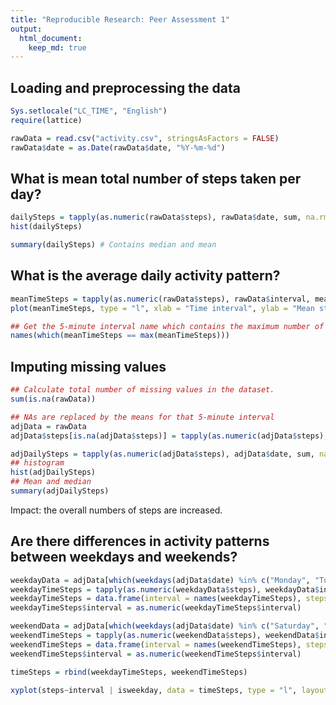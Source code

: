 ```yaml
---
title: "Reproducible Research: Peer Assessment 1"
output: 
  html_document:
    keep_md: true
---
```



## Loading and preprocessing the data
```r
Sys.setlocale("LC_TIME", "English")
require(lattice)

rawData = read.csv("activity.csv", stringsAsFactors = FALSE)
rawData$date = as.Date(rawData$date, "%Y-%m-%d")
```



## What is mean total number of steps taken per day?
```r
dailySteps = tapply(as.numeric(rawData$steps), rawData$date, sum, na.rm = TRUE)
hist(dailySteps)

summary(dailySteps) # Contains median and mean
```



## What is the average daily activity pattern?
```r
meanTimeSteps = tapply(as.numeric(rawData$steps), rawData$interval, mean, na.rm = TRUE)
plot(meanTimeSteps, type = "l", xlab = "Time interval", ylab = "Mean steps")
```

```r
## Get the 5-minute interval name which contains the maximum number of steps.
names(which(meanTimeSteps == max(meanTimeSteps)))
```



## Imputing missing values
```r
## Calculate total number of missing values in the dataset.
sum(is.na(rawData))

## NAs are replaced by the means for that 5-minute interval
adjData = rawData
adjData$steps[is.na(adjData$steps)] = tapply(as.numeric(adjData$steps), adjData$interval, mean, na.rm = TRUE)

adjDailySteps = tapply(as.numeric(adjData$steps), adjData$date, sum, na.rm = TRUE)
## histogram
hist(adjDailySteps)
## Mean and median
summary(adjDailySteps)
```

Impact: the overall numbers of steps are increased.

## Are there differences in activity patterns between weekdays and weekends?
```r
weekdayData = adjData[which(weekdays(adjData$date) %in% c("Monday", "Tuesday", "Wednesday", "Thursday", "Friday")), ]
weekdayTimeSteps = tapply(as.numeric(weekdayData$steps), weekdayData$interval, mean)
weekdayTimeSteps = data.frame(interval = names(weekdayTimeSteps), steps = weekdayTimeSteps, isweekday = rep("weekday", length(weekdayTimeSteps)), stringsAsFactors = FALSE)
weekdayTimeSteps$interval = as.numeric(weekdayTimeSteps$interval)

weekendData = adjData[which(weekdays(adjData$date) %in% c("Saturday", "Sunday")), ]
weekendTimeSteps = tapply(as.numeric(weekendData$steps), weekendData$interval, mean)
weekendTimeSteps = data.frame(interval = names(weekendTimeSteps), steps = weekendTimeSteps, isweekday = rep("weekend", length(weekendTimeSteps)), stringsAsFactors = FALSE)
weekendTimeSteps$interval = as.numeric(weekendTimeSteps$interval)

timeSteps = rbind(weekdayTimeSteps, weekendTimeSteps)

xyplot(steps~interval | isweekday, data = timeSteps, type = "l", layout = c(1,2))
```

